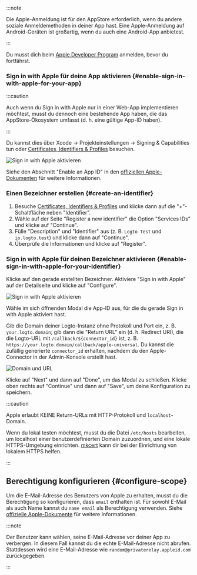 :::note

Die Apple-Anmeldung ist für den AppStore erforderlich, wenn du andere soziale Anmeldemethoden in deiner App hast.
Eine Apple-Anmeldung auf Android-Geräten ist großartig, wenn du auch eine Android-App anbietest.

:::

Du musst dich beim [Apple Developer Program](https://developer.apple.com/programs/) anmelden, bevor du fortfährst.

### Sign in with Apple für deine App aktivieren \{#enable-sign-in-with-apple-for-your-app}

:::caution

Auch wenn du Sign in with Apple nur in einer Web-App implementieren möchtest, musst du dennoch eine bestehende App haben, die das AppStore-Ökosystem umfasst (d. h. eine gültige App-ID haben).

:::

Du kannst dies über Xcode -> Projekteinstellungen -> Signing & Capabilities tun oder [Certificates, Identifiers & Profiles](https://developer.apple.com/account/resources/identifiers/list/bundleId) besuchen.

<img src="/img/assets/enable-sign-in-with-apple-in-xcode.png" alt="Sign in with Apple aktivieren" />

Siehe den Abschnitt "Enable an App ID" in den [offiziellen Apple-Dokumenten](https://developer.apple.com/documentation/sign_in_with_apple/configuring_your_environment_for_sign_in_with_apple) für weitere Informationen.

### Einen Bezeichner erstellen \{#create-an-identifier}

1. Besuche [Certificates, Identifiers & Profiles](https://developer.apple.com/account/resources/identifiers/list/serviceId) und klicke dann auf die "+"-Schaltfläche neben "Identifier".
2. Wähle auf der Seite "Register a new identifier" die Option "Services IDs" und klicke auf "Continue".
3. Fülle "Description" und "Identifier" aus (z. B. `Logto Test` und `io.logto.test`) und klicke dann auf "Continue".
4. Überprüfe die Informationen und klicke auf "Register".

### Sign in with Apple für deinen Bezeichner aktivieren \{#enable-sign-in-with-apple-for-your-identifier}

Klicke auf den gerade erstellten Bezeichner. Aktiviere "Sign in with Apple" auf der Detailseite und klicke auf "Configure".

<img src="/img/assets/enable-sign-in-with-apple.png" alt="Sign in with Apple aktivieren" />

Wähle im sich öffnenden Modal die App-ID aus, für die du gerade Sign in with Apple aktiviert hast.

Gib die Domain deiner Logto-Instanz ohne Protokoll und Port ein, z. B. `your.logto.domain`; gib dann die "Return URL" ein (d. h. Redirect URI), die die Logto-URL mit `/callback/${connector_id}` ist, z. B. `https://your.logto.domain/callback/apple-universal`. Du kannst die zufällig generierte `connector_id` erhalten, nachdem du den Apple-Connector in der Admin-Konsole erstellt hast.

<img src="/img/assets/domain-and-url.png" alt="Domain und URL" />

Klicke auf "Next" und dann auf "Done", um das Modal zu schließen. Klicke oben rechts auf "Continue" und dann auf "Save", um deine Konfiguration zu speichern.

:::caution

Apple erlaubt KEINE Return-URLs mit HTTP-Protokoll und `localhost`-Domain.

Wenn du lokal testen möchtest, musst du die Datei `/etc/hosts` bearbeiten, um localhost einer benutzerdefinierten Domain zuzuordnen, und eine lokale HTTPS-Umgebung einrichten. [mkcert](https://github.com/FiloSottile/mkcert) kann dir bei der Einrichtung von lokalem HTTPS helfen.

:::

## Berechtigung konfigurieren \{#configure-scope}

Um die E-Mail-Adresse des Benutzers von Apple zu erhalten, musst du die Berechtigung so konfigurieren, dass `email` enthalten ist. Für sowohl E-Mail als auch Name kannst du `name email` als Berechtigung verwenden. Siehe [offizielle Apple-Dokumente](https://developer.apple.com/documentation/sign_in_with_apple/sign_in_with_apple_js/incorporating_sign_in_with_apple_into_other_platforms#3332113) für weitere Informationen.

:::note

Der Benutzer kann wählen, seine E-Mail-Adresse vor deiner App zu verbergen. In diesem Fall kannst du die echte E-Mail-Adresse nicht abrufen. Stattdessen wird eine E-Mail-Adresse wie `random@privaterelay.appleid.com` zurückgegeben.

:::
